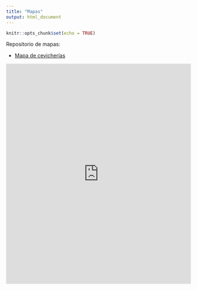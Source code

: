 ```yaml
---
title: "Mapas"
output: html_document
---
```


```r
knitr::opts_chunk$set(echo = TRUE)
```

Repositorio de mapas: 

* [Mapa de cevicherías](mapas/cdmx_mariscos.html) 

<iframe src="https://juvecampos.github.io/mapas/mapas/cdmx_mariscos.html" width="100%" height="600" style="border:none;">
</iframe>
